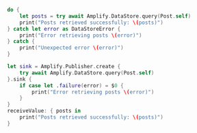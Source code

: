 <BlockSwitcher>

<Block name="Async/Await">

```swift
do {
    let posts = try await Amplify.DataStore.query(Post.self) 
    print("Posts retrieved successfully: \(posts)")
} catch let error as DataStoreError {
    print("Error retrieving posts \(error)")
} catch {
    print("Unexpected error \(error)")
}
```

</Block>

<Block name="Combine">

```swift
let sink = Amplify.Publisher.create {
    try await Amplify.DataStore.query(Post.self)
}.sink {
    if case let .failure(error) = $0 {
        print("Error retrieving posts \(error)")
    }
}
receiveValue: { posts in
    print("Posts retrieved successfully: \(posts)")
}
```

</Block>

</BlockSwitcher>
